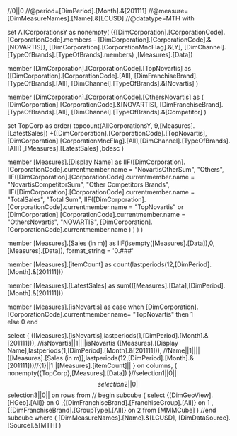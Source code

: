 //0||0
//@period=[DimPeriod].[Month].&[201111]
//@measure=[DimMeasureNames].[Name].&[LCUSD]
//@datatype=MTH
with

set AllCorporationsY as
	nonempty(
		({[DimCorporation].[CorporationCode].[CorporationCode].members - [DimCorporation].[CorporationCode].&[NOVARTIS]},
		[DimCorporation].[CorporationMncFlag].&[Y],
		[DimChannel].[TypeOfBrands].[TypeOfBrands].members)
	,[Measures].[Data])

member [DimCorporation].[CorporationCode].[TopNovartis] as 
	([DimCorporation].[CorporationCode].[All],
	[DimFranchiseBrand].[TypeOfBrands].[All],
	[DimChannel].[TypeOfBrands].&[Novartis]
	)

member [DimCorporation].[CorporationCode].[OthersNovartis] as
	(
		[DimCorporation].[CorporationCode].&[NOVARTIS],
		[DimFranchiseBrand].[TypeOfBrands].[All],
		[DimChannel].[TypeOfBrands].&[Competitor]
	)

set TopCorp as
	order(
		topcount(AllCorporationsY, 9,[Measures].[LatestSales])
		+([DimCorporation].[CorporationCode].[TopNovartis],[DimCorporation].[CorporationMncFlag].[All],[DimChannel].[TypeOfBrands].[All])
	,[Measures].[LatestSales]
	,bdesc
	)

member [Measures].[Display Name] as
	IIF([DimCorporation].[CorporationCode].currentmember.name = "NovartisOtherSum", 
		"Others",
		IIF([DimCorporation].[CorporationCode].currentmember.name = "NovartisCompetitorSum",
			"Other Competitors Brands",
			IIF([DimCorporation].[CorporationCode].currentmember.name = "TotalSales",
				"Total Sum",
				IIF([DimCorporation].[CorporationCode].currentmember.name = "TopNovartis"
						or [DimCorporation].[CorporationCode].currentmember.name = "OthersNovartis",
					"NOVARTIS",
					[DimCorporation].[CorporationCode].currentmember.name
				)
			)
		)
	)

member [Measures].[Sales (in m)] as
	IIF(isempty([Measures].[Data]),0,[Measures].[Data]), format_string = '0.###'

member [Measures].[itemCount] as
	count(lastperiods(12,[DimPeriod].[Month].&[201111]))

member [Measures].[LatestSales] as
	sum(([Measures].[Data],[DimPeriod].[Month].&[201111]))

member [Measures].[isNovartis] as 
	case when [DimCorporation].[CorporationCode].currentmember.name= "TopNovartis" then
		1	
	else 0 
	end

select 
{
	([Measures].[isNovartis],lastperiods(1,[DimPeriod].[Month].&[201111])),	//isNovartis||1||||isNovartis
	([Measures].[Display Name],lastperiods(1,[DimPeriod].[Month].&[201111])),	//Name||1||||
	([Measures].[Sales (in m)],lastperiods(12,[DimPeriod].[Month].&[201111]))//{1}||1||[Measures].[itemCount]||
} on columns,
{
	nonempty({TopCorp},[Measures].[Data])
}//selection1||0||$$selection2||0||$$selection3||0||
on rows
from
// begin subcube
(
	select 
		{[DimGeoView].[HGeo].[All]} on 0 
		,{[DimFranchiseBrand].[FranchiseGroup].[All]}	on 1
		,{[DimFranchiseBrand].[GroupType].[All]} on 2
	from [MMMCube]
)
//end subcube
where (
		[DimMeasureNames].[Name].&[LCUSD],
		[DimDataSource].[Source].&[MTH]
)	